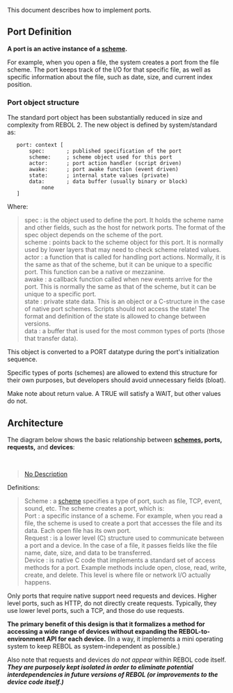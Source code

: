 {{underconstruction}}
This document describes how to implement ports.

== Port Definition ==

'''A port is an active instance of a [[schemes|scheme]].'''

For example, when you open a file, the system creates a port from the file scheme. The port keeps track of the I/O for that specific file, as well as specific information about the file, such as date, size, and current index position.

=== Port object structure ===

The standard port object has been substantially reduced in size and complexity from REBOL 2. The new object is defined by system/standard as:

    port: context [
        spec:       ; published specification of the port
        scheme:     ; scheme object used for this port
        actor:      ; port action handler (script driven)
        awake:      ; port awake function (event driven)
        state:      ; internal state values (private)
        data:       ; data buffer (usually binary or block)
            none
    ]

Where:

<blockquote>
; spec : is the object used to define the port. It holds the scheme name and other fields, such as the host for network ports. The format of the spec object depends on the scheme of the port.
; scheme : points back to the scheme object for this port. It is normally used by lower layers that may need to check scheme related values.
; actor : a function that is called for handling port actions. Normally, it is the same as that of the scheme, but it can be unique to a specific port. This function can be a native or mezzanine.
; awake : a callback function called when new events arrive for the port. This is normally the same as that of the scheme, but it can be unique to a specific port.
; state : private state data. This is an object or a C-structure in the case of native port schemes. Scripts should not access the state! The format and definition of the state is allowed to change between versions.
; data : a buffer that is used for the most common types of ports (those that transfer data).
</blockquote>

This object is converted to a PORT datatype during the port's initialization sequence.

Specific types of ports (schemes) are allowed to extend this structure for their own purposes, but developers should avoid unnecessary fields (bloat).

Make note about return value. A TRUE will satisfy a WAIT, but other values do not.

== Architecture ==

The diagram below shows the basic relationship between '''[[schemes]], ports, requests,''' and '''devices''':

<br><blockquote>[[images/port-flow.png|No Description]]</blockquote>

Definitions:

<blockquote>
; Scheme : a [[schemes|scheme]] specifies a type of port, such as file, TCP, event, sound, etc. The scheme creates a port, which is:
; Port : a specific instance of a scheme. For example, when you read a file, the scheme is used to create a port that accesses the file and its data. Each open file has its own port.
; Request : is a lower level (C) structure used to communicate between a port and a device. In the case of a file, it passes fields like the file name, date, size, and data to be transferred.
; Device : is native C code that implements a standard set of access methods for a port. Example methods include open, close, read, write, create, and delete. This level is where file or network I/O actually happens.
</blockquote>

Only ports that require native support need requests and devices. Higher level ports, such as HTTP, do not directly create requests. Typically, they use lower level ports, such a TCP, and those do use requests.

<b>The primary benefit of this design is that it formalizes a method for accessing a wide range of devices without expanding the REBOL-to-environment API for each device.</b> (In a way, it implements a mini operating system to keep REBOL as system-independent as possible.)

Also note that requests and devices <i>do not appear</i> within REBOL code itself. <i><b>They are purposely kept isolated in order to eliminate potential interdependencies in future versions of REBOL (or improvements to the device code itself.)</b></i>